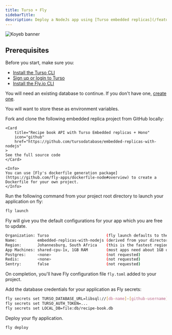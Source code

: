 ```yaml
---
title: Turso + Fly
sidebarTitle: 
description: Deploy a NodeJs app using [Turso embedded replicas](/features/embedded-replicas) to [Fly.io](https://www.fly.io/).
---
```


![Koyeb banner](/images/platforms/fly-banner.png)

## Prerequisites

Before you start, make sure you:

- [Install the Turso CLI](/cli/installation)
- [Sign up or login to Turso](/cli/authentication#signup)
- [Install the Fly.io CLI](https://fly.io/docs/hands-on/install-flyctl/)

<Steps>

<Step title="Retrieve database credentials">

You will need an existing database to continue. If you don't have one, [create one](/quickstart).

<Snippet file="retrieve-database-credentials.mdx" />

<Info>You will want to store these as environment variables.</Info>

</Step>

<Step title="Get application code">
    Fork and clone the following embedded replica project from GitHub locally:

    <Card
        title="Recipe book API with Turso Embedded replicas + Hono"
        icon="github"
        href="https://github.com/tursodatabase/embedded-replicas-with-nodejs"
    >
    See the full source code
    </Card>

    <Info>
    You can use [Fly's dockerfile generation package](https://github.com/fly-apps/dockerfile-node#overview) to create a Dockerfile for your own project.
    </Info>
</Step>

<Step title="Launch your application on Fly">
Run the following command from your project root directory to launch your application on fly:

```sh
fly launch
```

Fly will give you the default configurations for your app which you are free to update.

```sh
Organization: Turso                         (fly launch defaults to the personal org)
Name:         embedded-replicas-with-nodejs (derived from your directory name)
Region:       Johannesburg, South Africa    (this is the fastest region for you)
App Machines: shared-cpu-1x, 1GB RAM        (most apps need about 1GB of RAM)
Postgres:     <none>                        (not requested)
Redis:        <none>                        (not requested)
Sentry:       false                         (not requested)
```

On completion, you'll have Fly configuration file `fly.toml` added to your project.
</Step>

<Step title="Add database credentials to Fly">

Add the database credentials for your application as Fly secrets:

```sh
fly secrets set TURSO_DATABASE_URL=libsql://[db-name]-[github-username].turso.io
fly secrets set TURSO_AUTH_TOKEN=...
fly secrets set LOCAL_DB=file:db/recipe-book.db
```
</Step>

<Step>
Deploy your fly application.

```sh
fly deploy
```
</Step>
</Steps>